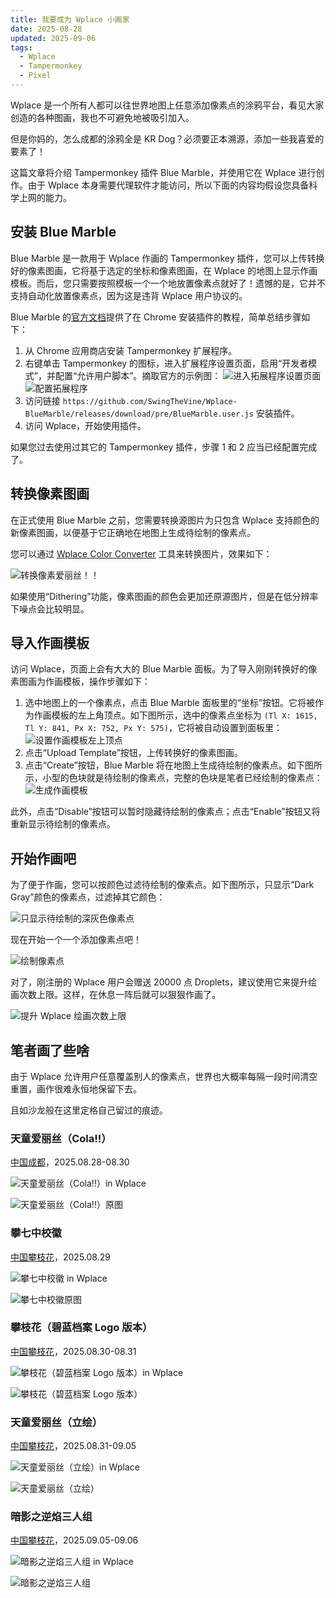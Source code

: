 ```yaml
---
title: 我要成为 Wplace 小画家
date: 2025-08-28
updated: 2025-09-06
tags:
  - Wplace
  - Tampermonkey
  - Pixel
---
```


Wplace 是一个所有人都可以往世界地图上任意添加像素点的涂鸦平台，看见大家创造的各种图画，我也不可避免地被吸引加入。

但是你妈的，怎么成都的涂鸦全是 KR Dog？必须要正本溯源，添加一些我喜爱的要素了！

这篇文章将介绍 Tampermonkey 插件 Blue Marble，并使用它在 Wplace 进行创作。由于 Wplace 本身需要代理软件才能访问，所以下面的内容均假设您具备科学上网的能力。

## 安装 Blue Marble

Blue Marble 是一款用于 Wplace 作画的 Tampermonkey 插件，您可以上传转换好的像素图画，它将基于选定的坐标和像素图画，在 Wplace 的地图上显示作画模板。而后，您只需要按照模板一个一个地放置像素点就好了！遗憾的是，它并不支持自动化放置像素点，因为这是违背 Wplace 用户协议的。

Blue Marble 的[官方文档](https://wplace-pixel.com/zh/blue-marble)提供了在 Chrome 安装插件的教程，简单总结步骤如下：

1. 从 Chrome 应用商店安装 Tampermonkey 扩展程序。
2. 右键单击 Tampermonkey 的图标，进入扩展程序设置页面，启用“开发者模式”，并配置“允许用户脚本”。摘取官方的示例图：
   ![进入拓展程序设置页面](./wplace-painter/manage-extension.png)
   ![配置拓展程序](./wplace-painter/configuration-extension.png)
3. 访问链接 `https://github.com/SwingTheVine/Wplace-BlueMarble/releases/download/pre/BlueMarble.user.js` 安装插件。
4. 访问 Wplace，开始使用插件。

如果您过去使用过其它的 Tampermonkey 插件，步骤 1 和 2 应当已经配置完成了。

## 转换像素图画

在正式使用 Blue Marble 之前，您需要转换源图片为只包含 Wplace 支持颜色的新像素图画，以便基于它正确地在地图上生成待绘制的像素点。

您可以通过 [Wplace Color Converter](https://pepoafonso.github.io/color_converter_wplace/index.html) 工具来转换图片，效果如下：

![转换像素爱丽丝！！](./wplace-painter/convert-picture.png)

如果使用“Dithering”功能，像素图画的颜色会更加还原源图片，但是在低分辨率下噪点会比较明显。

## 导入作画模板

访问 Wplace，页面上会有大大的 Blue Marble 面板。为了导入刚刚转换好的像素图画为作画模板，操作步骤如下：

1. 选中地图上的一个像素点，点击 Blue Marble 面板里的“坐标”按钮。它将被作为作画模板的左上角顶点。如下图所示，选中的像素点坐标为 `(Tl X: 1615, Tl Y: 841, Px X: 752, Px Y: 575)`，它将被自动设置到面板里：
   ![设置作画模板左上顶点](./wplace-painter/blue-marble-locate.png)
2. 点击“Upload Template”按钮，上传转换好的像素图画。
3. 点击“Create”按钮，Blue Marble 将在地图上生成待绘制的像素点。如下图所示，小型的色块就是待绘制的像素点，完整的色块是笔者已经绘制的像素点：
   ![生成作画模板](./wplace-painter/blue-marble-create.png)

此外，点击“Disable”按钮可以暂时隐藏待绘制的像素点；点击“Enable”按钮又将重新显示待绘制的像素点。

## 开始作画吧

为了便于作画，您可以按颜色过滤待绘制的像素点。如下图所示，只显示“Dark Gray”颜色的像素点，过滤掉其它颜色：

![只显示待绘制的深灰色像素点](./wplace-painter/blue-marble-filter.png)

现在开始一个一个添加像素点吧！

![绘制像素点](./wplace-painter/blue-marble-paint.png)

对了，刚注册的 Wplace 用户会赠送 20000 点 Droplets，建议使用它来提升绘画次数上限。这样，在休息一阵后就可以狠狠作画了。

![提升 Wplace 绘画次数上限](./wplace-painter/wplace-max-charges.png)

## 笔者画了些啥

由于 Wplace 允许用户任意覆盖别人的像素点，世界也大概率每隔一段时间清空重置，画作很难永恒地保留下去。

且如沙龙般在这里定格自己留过的痕迹。

### 天童爱丽丝（Cola!!）

[中国成都](https://wplace.live/?lat=30.50449975627844&lng=104.02637662177733&zoom=14.852081433804749)，2025.08.28-08.30

![天童爱丽丝（Cola!!）in Wplace](./wplace-painter/tendou-arisu-cola-wplace.png)

![天童爱丽丝（Cola!!）原图](./wplace-painter/tendou-arisu-cola.jpg)

### 攀七中校徽

[中国攀枝花](https://wplace.live/?lat=26.590020751256176&lng=101.63627896552734&zoom=15.624748093457498)，2025.08.29

![攀七中校徽 in Wplace](./wplace-painter/pzh7-wplace.png)

![攀七中校徽原图](./wplace-painter/pzh7.jpg)

### 攀枝花（碧蓝档案 Logo 版本）

[中国攀枝花](https://wplace.live/?lat=26.595993787113287&lng=101.71098599677734&zoom=15.173534563778032)，2025.08.30-08.31

![攀枝花（碧蓝档案 Logo 版本）in Wplace](./wplace-painter/pzh-wplace.png)

![攀枝花（碧蓝档案 Logo 版本）](./wplace-painter/pzh.png)

### 天童爱丽丝（立绘）

[中国攀枝花](https://wplace.live/?lat=26.623025733924276&lng=101.66194302802731&zoom=13.893164622639107)，2025.08.31-09.05

![天童爱丽丝（立绘）in Wplace](./wplace-painter/tendou-arisu-design-wplace.png)

![天童爱丽丝（立绘）](./wplace-painter/tendou-arisu-design.png)

### 暗影之逆焰三人组

[中国攀枝花](https://wplace.live/?lat=26.57838815538298&lng=101.65719693427732&zoom=14.759460171133384)，2025.09.05-09.06

![暗影之逆焰三人组 in Wplace](./wplace-painter/shadowbringers-wplace.png)

![暗影之逆焰三人组](./wplace-painter/shadowbringers.png)
